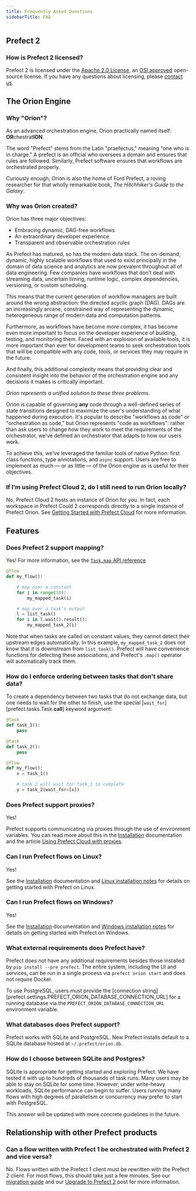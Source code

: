 ```yaml
---
title: Frequently Asked Questions
sidebarTitle: FAQ
---
```



## Prefect 2

### How is Prefect 2 licensed?

Prefect 2 is licensed under the [Apache 2.0 License](https://www.apache.org/licenses/LICENSE-2.0), an [OSI approved](https://opensource.org/licenses/Apache-2.0) open-source license. If you have any questions about licensing, please [contact us](mailto:hello@prefect.io).

## The Orion Engine

### Why "Orion"?

As an advanced orchestration engine, Orion practically named itself: **OR**chestrat**ION**.

The word "Prefect" stems from the Latin "praefectus," meaning "one who is in charge." A prefect is an official who oversees a domain and ensures that rules are followed. Similarly, Prefect software ensures that workflows are orchestrated properly.

Curiously enough, Orion is also the home of Ford Prefect, a roving researcher for that wholly remarkable book, _The Hitchhiker's Guide to the Galaxy_.

### Why was Orion created?

Orion has three major objectives:

- Embracing dynamic, DAG-free workflows
- An extraordinary developer experience
- Transparent and observable orchestration rules

As Prefect has matured, so has the modern data stack. The on-demand, dynamic, highly scalable workflows that used to exist principally in the domain of data science and analytics are now prevalent throughout all of data engineering. Few companies have workflows that don’t deal with streaming data, uncertain timing, runtime logic, complex dependencies, versioning, or custom scheduling.

This means that the current generation of workflow managers are built around the wrong abstraction: the directed acyclic graph (DAG). DAGs are an increasingly arcane, constrained way of representing the dynamic, heterogeneous range of modern data and computation patterns.

Furthermore, as workflows have become more complex, it has become even more important to focus on the developer experience of building, testing, and monitoring them. Faced with an explosion of available tools, it is more important than ever for development teams to seek orchestration tools that will be compatible with any code, tools, or services they may require in the future.

And finally, this additional complexity means that providing clear and consistent insight into the behavior of the orchestration engine and any decisions it makes is critically important.

_Orion represents a unified solution to these three problems_.

Orion is capable of governing **any** code through a well-defined series of state transitions designed to maximize the user's understanding of what happened during execution. It's popular to describe "workflows as code" or "orchestration as code," but Orion represents "code as workflows": rather than ask users to change how they work to meet the requirements of the orchestrator, we've defined an orchestrator that adapts to how our users work.

To achieve this, we've leveraged the familiar tools of native Python: first class functions, type annotations, and `async` support. Users are free to implement as much &mdash; or as little &mdash; of the Orion engine as is useful for their objectives.

### If I’m using Prefect Cloud 2, do I still need to run Orion locally?

No, Prefect Cloud 2 hosts an instance of Orion for you. In fact, each workspace in Prefect Could 2 corresponds directly to a single instance of Prefect Orion. See [Getting Started with Prefect Cloud](/2.6/ui/cloud-getting-started/) for more information.


## Features

### Does Prefect 2 support mapping?

Yes! For more information, see the [`Task.map` API reference](/2.6/api-ref/prefect/tasks/#prefect.tasks.Task.map)

```python
@flow
def my_flow():

    # map over a constant
    for i in range(10):
        my_mapped_task(i)

    # map over a task's output
    l = list_task()
    for i in l.wait().result():
        my_mapped_task_2(i)
```

Note that when tasks are called on constant values, they cannot detect their upstream edges automatically. In this example, `my_mapped_task_2` does not know that it is downstream from `list_task()`. Prefect will have convenience functions for detecting these associations, and Prefect's `.map()` operator will automatically track them.

### How do I enforce ordering between tasks that don't share data?

To create a dependency between two tasks that do not exchange data, but one needs to wait for the other to finish, use the special [`wait_for`][prefect.tasks.Task.__call__] keyword argument:

```python
@task
def task_1():
    pass

@task
def task_2():
    pass

@flow
def my_flow():
    x = task_1()

    # task 2 will wait for task_1 to complete
    y = task_2(wait_for=[x])
```

### Does Prefect support proxies?

Yes!

Prefect supports communicating via proxies through the use of environment variables. You can read more about this in the [Installation](/2.6/getting-started/installation/#proxies) documentation and the article [Using Prefect Cloud with proxies](https://discourse.prefect.io/t/using-prefect-cloud-with-proxies/1696).

### Can I run Prefect flows on Linux?

Yes! 

See the [Installation](/2.6/getting-started/installation/) documentation and [Linux installation notes](/2.6/getting-started/installation/#linux-installation-notes) for details on getting started with Prefect on Linux.

### Can I run Prefect flows on Windows?

Yes!

See the [Installation](/2.6/getting-started/installation/) documentation and [Windows installation notes](/2.6/getting-started/installation/#windows-installation-notes) for details on getting started with Prefect on Windows.

### What external requirements does Prefect have?

Prefect does not have any additional requirements besides those installed by `pip install --pre prefect`. The entire system, including the UI and services, can be run in a single process via `prefect orion start` and does not require Docker.

To use PostgreSQL, users must provide the [connection string][prefect.settings.PREFECT_ORION_DATABASE_CONNECTION_URL] for a running database via the `PREFECT_ORION_DATABASE_CONNECTION_URL` environment variable.

### What databases does Prefect support?

Prefect works with SQLite and PostgreSQL. New Prefect installs default to a SQLite database hosted at `~/.prefect/orion.db`.

### How do I choose between SQLite and Postgres?

SQLite is appropriate for getting started and exploring Prefect. We have tested it with up to hundreds of thousands of task runs. Many users may be able to stay on SQLite for some time. However, under write-heavy workloads, SQLite performance can begin to suffer. Users running many flows with high degrees of parallelism or concurrency may prefer to start with PostgreSQL.

This answer will be updated with more concrete guidelines in the future.

## Relationship with other Prefect products

### Can a flow written with Prefect 1 be orchestrated with Prefect 2 and vice versa?

No. Flows written with the Prefect 1 client must be rewritten with the Prefect 2 client. For most flows, this should take just a few minutes. See our [migration guide](/2.6/migration-guide/) and our [Upgrade to Prefect 2](https://www.prefect.io/guide/blog/upgrade-to-prefect-2/) post for more information.
